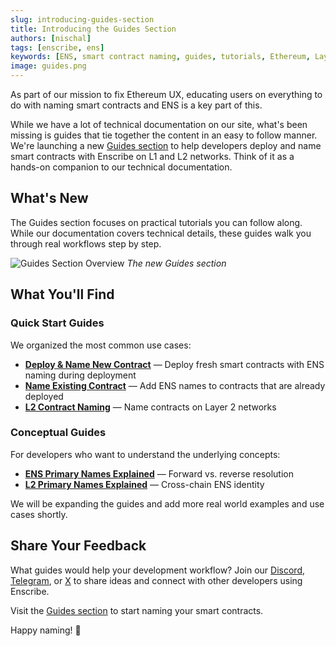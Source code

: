 ```yaml
---
slug: introducing-guides-section
title: Introducing the Guides Section
authors: [nischal]
tags: [enscribe, ens]
keywords: [ENS, smart contract naming, guides, tutorials, Ethereum, Layer 2, documentation, tutorials]
image: guides.png
---
```


As part of our mission to fix Ethereum UX, educating users on everything to do with naming smart contracts and ENS is a key part of this.

While we have a lot of technical documentation on our site, what's been missing is guides that tie together the content in an easy to follow manner. We're launching a new [Guides section](/guides) to help developers deploy and name smart contracts with Enscribe on L1 and L2 networks. Think of it as a hands-on companion to our technical documentation.

## What's New

The Guides section focuses on practical tutorials you can follow along. While our documentation covers technical details, these guides walk you through real workflows step by step.

![Guides Section Overview](guides.png)
*The new Guides section*

## What You'll Find

### Quick Start Guides

We organized the most common use cases:

- [**Deploy & Name New Contract**](/guides/how-to-guides/deploy-and-name-smart-contract) — Deploy fresh smart contracts with ENS naming during deployment
- [**Name Existing Contract**](/guides/how-to-guides/name-existing-smart-contract) — Add ENS names to contracts that are already deployed  
- [**L2 Contract Naming**](/guides/how-to-guides/name-contract-l2-networks) — Name contracts on Layer 2 networks

### Conceptual Guides

For developers who want to understand the underlying concepts:

- [**ENS Primary Names Explained**](/guides/concepts/ens-primary-names-explained) — Forward vs. reverse resolution
- [**L2 Primary Names Explained**](/guides/concepts/l2-primary-names-explained) — Cross-chain ENS identity

We will be expanding the guides and add more real world examples and use cases shortly. 


## Share Your Feedback

What guides would help your development workflow? Join our [Discord](https://discord.gg/8QUMMdS5GY), [Telegram](https://t.me/enscribers), or [X](https://x.com/enscribe_) to share ideas and connect with other developers using Enscribe.

Visit the [Guides section](/guides) to start naming your smart contracts.

Happy naming! 🚀
